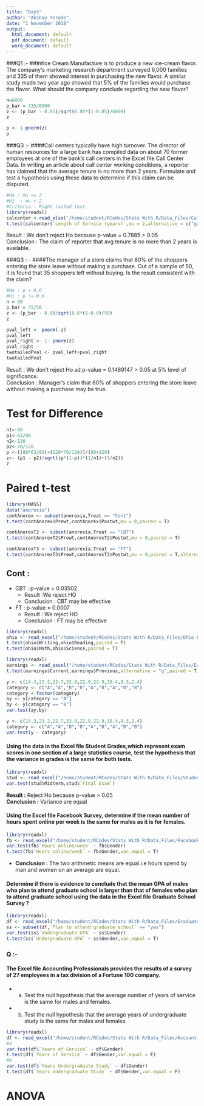 ```yaml
---
title: "Day5"
author: "Akshay Terode"
date: "1 November 2018"
output:
  html_document: default
  pdf_document: default
  word_document: default
---
```

###Q1 :-
####Ice Cream Manufacture is to produce a new ice-cream flavor. The company‘s marketing research department surveyed 6,000 families and 335 of them showed interest in purchasing the new flavor. A similar study made two year ago showed that 5% of the families would purchase the flavor. What should the company conclude regarding the new flavor?
```r
n=6000
p_bar = 335/6000
z <- (p_bar - 0.05)/sqrt(0.05*(1-0.05)/6000)
z

p <- 1-pnorm(z)
p
```
###Q3 :-
####Call centers typically have high turnover. The director of human resources for a large bank has compiled data on about 70 former employees at one of the bank’s call centers in the Excel file Call Center Data. In writing an article about call center working conditions, a reporter has claimed that the average tenure is no more than 2 years. Formulate and test a hypothesis using these data to determine if this claim can be disputed.
```r
#Ho : mu <= 2
#H1  : mu > 2
#Criteria : Right tailed test
library(readxl)
calcenter <-read_xlsx("/home/student/RCodes/Stats With R/Data_Files/Call Center Data.xlsx",1,range = "A4:E74")
t.test(calcenter$`Length of Service (years)`,mu = 2,alternative = c("greater"))
```
Result : We don't reject Ho because p-value = 0.7885 > 0.05 <br>
Conclusion : The claim of reporter that avg tenure is no more than 2 years is available.

###Q3 : -
####The manager of a store claims that 60% of the shoppers entering the store leave without making a purchase. Out of a sample of 50, it is found that 35 shoppers left without buying. Is the result consistent with the claim?
```r
#Ho : p = 0.6
#H1 : p != 0.6
n = 50
p_bar = 35/50
z <- (p_bar - 0.6)/sqrt(0.6*(1-0.6)/50)
z

pval_left <- pnorm(-z)
pval_left
pval_right <- 1- pnorm(z)
pval_right
twotailedPval <- pval_left+pval_right
twotailedPval
```
Result : We don't reject Ho ad p-value = 0.1489147 > 0.05 at 5% level of significance. <br>
Conclusion : Manager's claim that 60% of shoppers entering the store leave without making a purchase may be true.<br>

# Test for Difference
```r
n1<-80
p1<-63/80
n2<-120
p2<-70/120
p <-((80*63/80)+(120*70/120))/(80+120)
z<- (p1 - p2)/sqrt((p*(1-p))*(1/n1)+(1/n2))
z
```
# Paired t-test
```r
library(MASS)
data("anorexia")
contAnorex <- subset(anorexia,Treat == "Cont")
t.test(contAnorex$Prewt,contAnorex$Postwt,mu = 0,paired = T)

contAnorexT2 <- subset(anorexia,Treat == "CBT")
t.test(contAnorexT2$Prewt,contAnorexT2$Postwt,mu = 0,paired = T)

contAnorexT3 <- subset(anorexia,Treat == "FT")
t.test(contAnorexT3$Prewt,contAnorexT3$Postwt,mu = 0,paired = T,alternative = c("less"))
```
## Cont :
- CBT : p-value = 0.03502
  - Result :We reject HO
  - Conclusion : CBT may be effective
- FT : p-value = 0.0007
  - Result : We reject HO
  - Conclusion : FT may be effective
  
```r
library(readxl)
ohio <- read_excel("/home/student/RCodes/Stats With R/Data_Files/Ohio Education Performance.xlsx",1,range ="A3:G34")
t.test(ohio$Writing,ohio$Reading,paired = T)
t.test(ohio$Math,ohio$Science,paired = T)
```
```r
library(readxl)
earnings <- read_excel("/home/student/RCodes/Stats With R/Data_Files/Earnings2005.xlsx",1,range = "A2:C27")
t.test(earnings$Current,earnings$Previous,alternative = "g",paired = T)
```
```r
y <- c(14.3,23.2,22.7,33.9,22.9,22.9,10.4,9.3,2.4)
category <- c("A","A","B","B","A","B","A","B","B")
category <-factor(category)
ay <- y[category == "A"]
by <- y[category == "B"]
var.test(ay,by)
```

```r
y <- c(14.3,23.2,22.7,33.9,22.9,22.9,10.4,9.3,2.4)
category <- c("A","A","B","B","A","B","A","B","B")
var.test(y ~ category)
```
#### Using the data in the Excel file Student Grades,which represent exam scores in one section of a large statistics course, test the hypothesis that the variance in grades is the same for both tests.
```r
library(readxl)
stud <- read_excel("/home/student/RCodes/Stats With R/Data_Files/Student Grades.xlsx",1,range = "A3:C59")
var.test(stud$Midterm,stud$`Final Exam`)
```
**Result :** Reject Ho because p-value > 0.05 <br>
**Conclusion :** Variance are equal <br>

#### Using the Excel file Facebook Survey, determine if the mean number of hours spent online per week is the same for males as it is for females.
```r
library(readxl)
fb <- read_excel("/home/student/RCodes/Stats With R/Data_Files/Facebook Survey.xlsx",1,range = "A3:D36")
var.test(fb$`Hours online/week` ~ fb$Gender)
t.test(fb$`Hours online/week` ~ fb$Gender,var.equal = T)
```

- **Conclusion :** The two arithmetic means are equal.i.e hours spend by man and women on an average are equal.

#### Determine if there is evidence to conclude that the mean GPA of males who plan to attend graduate school is larger than that of females who plan to attend graduate school using the data in the Excel file Graduate School Survey ?
```r
library(readxl)
df <- read_excel("/home/student/RCodes/Stats With R/Data_Files/Graduate School Survey.xlsx",1,range = "A3:D33")
ss <- subset(df,`Plan to attend graduate school` == "yes")
var.test(ss$`Undergraduate GPA` ~ ss$Gender)
t.test(ss$`Undergraduate GPA` ~ ss$Gender,var.equal = T)
```
### **Q :-**
#### The Excel file Accounting Professionals provides the results of a survey of 27 employees in a tax division of a Fortune 100 company.
- a. Test the null hypothesis that the average number of years of service is the same for males and females.
- b. Test the null hypothesis that the average years of undergraduate study is the same for males and females.
```r
library(readxl)
df <- read_excel("/home/student/RCodes/Stats With R/Data_Files/Accounting Professionals.xlsx",1,range = "A3:G30")
#a
var.test(df$`Years of Service` ~ df$Gender)
t.test(df$`Years of Service` ~ df$Gender,var.equal = F)
#b
var.test(df$`Years Undergraduate Study` ~ df$Gender)
t.test(df$`Years Undergraduate Study` ~ df$Gender,var.equal = F)
```
# ANOVA

